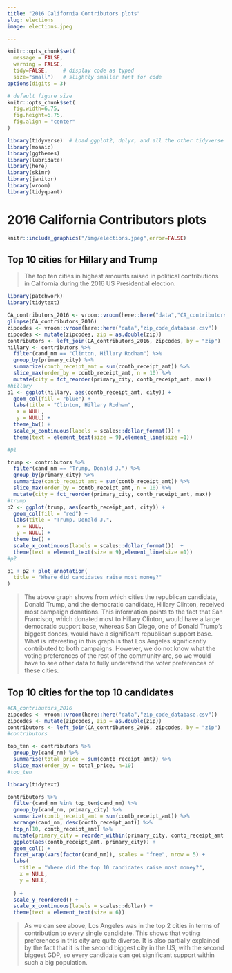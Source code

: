 ```yaml
---
title: "2016 California Contributors plots"
slug: elections
image: elections.jpeg

---
```


```r
knitr::opts_chunk$set(
  message = FALSE, 
  warning = FALSE, 
  tidy=FALSE,     # display code as typed
  size="small")   # slightly smaller font for code
options(digits = 3)

# default figure size
knitr::opts_chunk$set(
  fig.width=6.75, 
  fig.height=6.75,
  fig.align = "center"
)
```

```r
library(tidyverse)  # Load ggplot2, dplyr, and all the other tidyverse packages
library(mosaic)
library(ggthemes)
library(lubridate)
library(here)
library(skimr)
library(janitor)
library(vroom)
library(tidyquant)
```

# 2016 California Contributors plots
```r
knitr::include_graphics("/img/elections.jpeg",error=FALSE)
```
## Top 10 cities for Hillary and Trump

> The top ten cities in highest amounts raised in political contributions in California during the 2016 US Presidential election.

```r
library(patchwork)
library(tidytext)
```

```r

CA_contributors_2016 <- vroom::vroom(here::here("data","CA_contributors_2016.csv"))
glimpse(CA_contributors_2016)
zipcodes <- vroom::vroom(here::here("data","zip_code_database.csv"))
zipcodes <- mutate(zipcodes, zip = as.double(zip))
contributors <- left_join(CA_contributors_2016, zipcodes, by = "zip")
hillary <- contributors %>%
  filter(cand_nm == "Clinton, Hillary Rodham") %>%
  group_by(primary_city) %>%
  summarize(contb_receipt_amt = sum(contb_receipt_amt)) %>%
  slice_max(order_by = contb_receipt_amt, n = 10) %>%
  mutate(city = fct_reorder(primary_city, contb_receipt_amt, max))
#hillary
p1 <- ggplot(hillary, aes(contb_receipt_amt, city)) +
  geom_col(fill = "blue") + 
  labs(title = "Clinton, Hillary Rodham",
   x = NULL,
   y = NULL) + 
  theme_bw() + 
  scale_x_continuous(labels = scales::dollar_format()) +
  theme(text = element_text(size = 9),element_line(size =1))

#p1

trump <- contributors %>%
  filter(cand_nm == "Trump, Donald J.") %>%
  group_by(primary_city) %>%
  summarize(contb_receipt_amt = sum(contb_receipt_amt)) %>%
  slice_max(order_by = contb_receipt_amt, n = 10) %>%
  mutate(city = fct_reorder(primary_city, contb_receipt_amt, max))
#trump
p2 <- ggplot(trump, aes(contb_receipt_amt, city)) +
  geom_col(fill = "red") + 
  labs(title = "Trump, Donald J.",
   x = NULL,
   y = NULL) + 
  theme_bw() + 
  scale_x_continuous(labels = scales::dollar_format())  +
  theme(text = element_text(size = 9),element_line(size =1))
#p2

p1 + p2 + plot_annotation(
  title = "Where did candidates raise most money?"
)
```

> The above graph shows from which cities the republican candidate, Donald Trump, and the democratic candidate, Hillary Clinton, received most campaign donations. This information points to the fact that San Francisco, which donated most to Hillary Clinton, would have a large democratic support base, whereas San Diego, one of Donald Trump's biggest donors, would have a significant republican support base. What is interesting in this graph is that Los Angeles significantly contributed to both campaigns. However, we do not know what the voting preferences of the rest of the community are, so we would have to see other data to fully understand the voter preferences of these cities.

## Top 10 cities for the top 10 candidates

```r
#CA_contributors_2016
zipcodes <- vroom::vroom(here::here("data","zip_code_database.csv"))
zipcodes <- mutate(zipcodes, zip = as.double(zip))
contributors <- left_join(CA_contributors_2016, zipcodes, by = "zip")
#contributors

top_ten <- contributors %>%
  group_by(cand_nm) %>%
  summarise(total_price = sum(contb_receipt_amt)) %>%
  slice_max(order_by = total_price, n=10)
#top_ten

library(tidytext)

contributors %>%
  filter(cand_nm %in% top_ten$cand_nm) %>%
  group_by(cand_nm, primary_city) %>%
  summarize(contb_receipt_amt = sum(contb_receipt_amt)) %>%
  arrange(cand_nm, desc(contb_receipt_amt)) %>%
  top_n(10, contb_receipt_amt) %>%
  mutate(primary_city = reorder_within(primary_city, contb_receipt_amt, cand_nm)) %>%
  ggplot(aes(contb_receipt_amt, primary_city)) +
  geom_col() + 
  facet_wrap(vars(factor(cand_nm)), scales = "free", nrow = 5) +
  labs(
    title = "Where did the top 10 candidates raise most money?",
    x = NULL,
    y = NULL, 
    
  ) + 
  scale_y_reordered() + 
  scale_x_continuous(labels = scales::dollar) + 
  theme(text = element_text(size = 6))
```

> As we can see above, Los Angeles was in the top 2 cities in terms of contribution to every single candidate. This shows that voting preferences in this city are quite diverse. It is also partially explained by the fact that it is the second biggest city in the US, with the second biggest GDP, so every candidate can get significant support within such a big population.